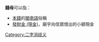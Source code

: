 
'''錢母'''可以指：
* [[本錢|本錢]]的[[閩南語|閩南語]]俗稱
* [[發財金_(現金)|發財金 (現金)]]，廟宇向信眾借出的小額現金
{{disambig}}

[[Category:二字消歧义|Category:二字消歧义]]
